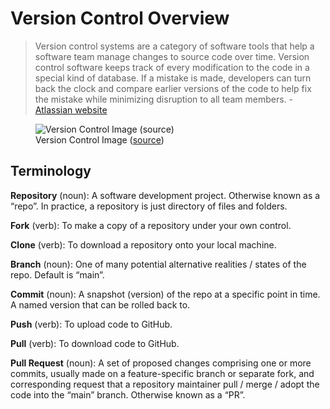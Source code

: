 # Version Control Overview



> Version control systems are a category of software tools that help a software team manage changes to source code over time. Version control software keeps track of every modification to the code in a special kind of database. If a mistake is made, developers can turn back the clock and compare earlier versions of the code to help fix the mistake while minimizing disruption to all team members. - [Atlassian website](https://www.atlassian.com/git/tutorials/what-is-version-control)

![Version Control Image ([source](https://web.archive.org/web/20170216074720/https://www.atlassian.com/git/tutorials/what-is-version-control))](../images/version-control.png)

## Terminology

**Repository** (noun): A software development project. Otherwise known as a "repo". In practice, a repository is just directory of files and folders.

**Fork** (verb): To make a copy of a repository under your own control.

**Clone** (verb): To download a repository onto your local machine.

**Branch** (noun): One of many potential alternative realities / states of the repo. Default is "main".

**Commit** (noun): A snapshot (version) of the repo at a specific point in time. A named version that can be rolled back to.

**Push** (verb): To upload code to GitHub.

**Pull** (verb): To download code to GitHub.

**Pull Request** (noun): A set of proposed changes comprising one or more commits, usually made on a feature-specific branch or separate fork, and corresponding request that a repository maintainer pull / merge / adopt the code into the "main" branch. Otherwise known as a "PR".
